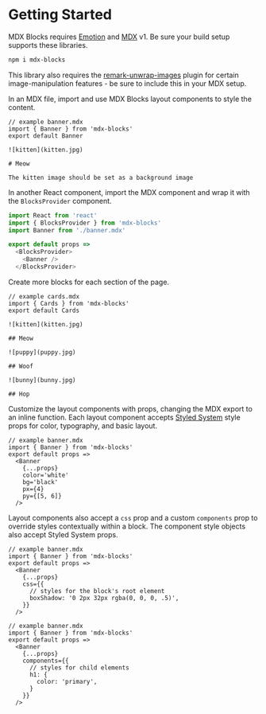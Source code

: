 
# Getting Started

MDX Blocks requires [Emotion][] and [MDX][] v1.
Be sure your build setup supports these libraries.

```sh
npm i mdx-blocks
```

This library also requires the [remark-unwrap-images][] plugin for certain image-manipulation features - be sure to include this in your MDX setup.

[remark-unwrap-images]: https://www.npmjs.com/package/remark-unwrap-images

In an MDX file, import and use MDX Blocks layout components to style the content.

```mdx
// example banner.mdx
import { Banner } from 'mdx-blocks'
export default Banner

![kitten](kitten.jpg)

# Meow

The kitten image should be set as a background image
```

In another React component, import the MDX component and wrap it with the `BlocksProvider` component.

```js
import React from 'react'
import { BlocksProvider } from 'mdx-blocks'
import Banner from './banner.mdx'

export default props =>
  <BlocksProvider>
    <Banner />
  </BlocksProvider>
```

Create more blocks for each section of the page.

```mdx
// example cards.mdx
import { Cards } from 'mdx-blocks'
export default Cards

![kitten](kitten.jpg)

## Meow

![puppy](puppy.jpg)

## Woof

![bunny](bunny.jpg)

## Hop
```

Customize the layout components with props, changing the MDX export to an inline function.
Each layout component accepts [Styled System][] style props for color, typography, and basic layout.

```mdx
// example banner.mdx
import { Banner } from 'mdx-blocks'
export default props =>
  <Banner
    {...props}
    color='white'
    bg='black'
    px={4}
    py={[5, 6]}
  />
```

Layout components also accept a `css` prop and a custom `components` prop to override styles contextually within a block. The component style objects also accept Styled System props.

```mdx
// example banner.mdx
import { Banner } from 'mdx-blocks'
export default props =>
  <Banner
    {...props}
    css={{
      // styles for the block's root element
      boxShadow: '0 2px 32px rgba(0, 0, 0, .5)',
    }}
  />
```

```mdx
// example banner.mdx
import { Banner } from 'mdx-blocks'
export default props =>
  <Banner
    {...props}
    components={{
      // styles for child elements
      h1: {
        color: 'primary',
      }
    }}
  />
```


[emotion]: https://emotion.sh
[mdx]: https://mdxjs.com
[styled system]: https://styled-system.com

